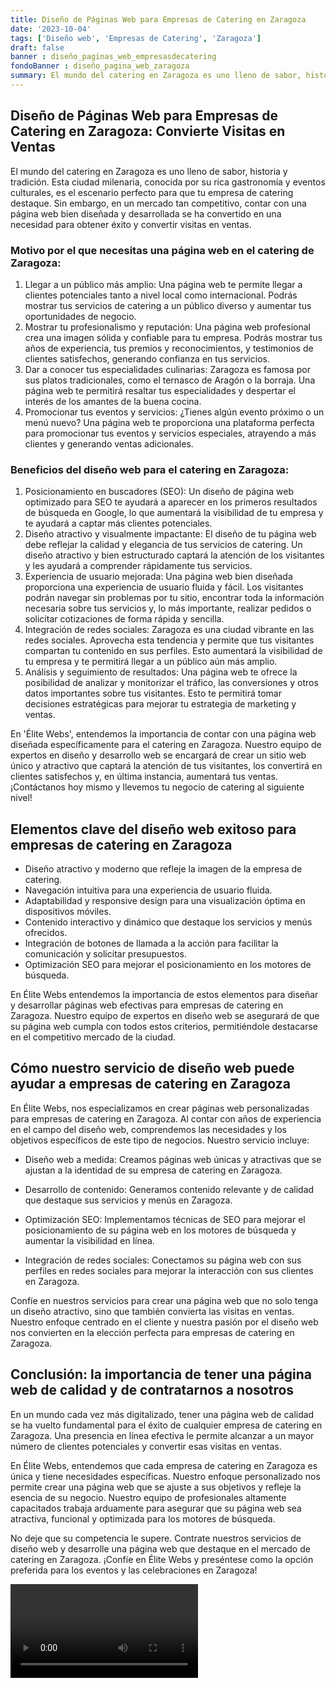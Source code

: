 ```yaml
---
title: Diseño de Páginas Web para Empresas de Catering en Zaragoza
date: '2023-10-04'
tags: ['Diseño web', 'Empresas de Catering', 'Zaragoza']
draft: false
banner : diseño_paginas_web_empresasdecatering
fondoBanner : diseño_pagina_web_zaragoza
summary: El mundo del catering en Zaragoza es uno lleno de sabor, historia y tradición. Esta ciudad milenaria, conocida por su rica gastronomía y eventos culturales, es el escenario perfecto para que tu empresa de catering destaque. Sin embargo, en un mercado tan competitivo, contar con una página web bien diseñada y desarrollada se ha convertido en una necesidad para obtener éxito y convertir visitas en ventas.
---
```


## Diseño de Páginas Web para Empresas de Catering en Zaragoza: Convierte Visitas en Ventas

El mundo del catering en Zaragoza es uno lleno de sabor, historia y tradición. Esta ciudad milenaria, conocida por su rica gastronomía y eventos culturales, es el escenario perfecto para que tu empresa de catering destaque. Sin embargo, en un mercado tan competitivo, contar con una página web bien diseñada y desarrollada se ha convertido en una necesidad para obtener éxito y convertir visitas en ventas.

### Motivo por el que necesitas una página web en el catering de Zaragoza:
1. Llegar a un público más amplio: Una página web te permite llegar a clientes potenciales tanto a nivel local como internacional. Podrás mostrar tus servicios de catering a un público diverso y aumentar tus oportunidades de negocio.
2. Mostrar tu profesionalismo y reputación: Una página web profesional crea una imagen sólida y confiable para tu empresa. Podrás mostrar tus años de experiencia, tus premios y reconocimientos, y testimonios de clientes satisfechos, generando confianza en tus servicios.
3. Dar a conocer tus especialidades culinarias: Zaragoza es famosa por sus platos tradicionales, como el ternasco de Aragón o la borraja. Una página web te permitirá resaltar tus especialidades y despertar el interés de los amantes de la buena cocina.
4. Promocionar tus eventos y servicios: ¿Tienes algún evento próximo o un menú nuevo? Una página web te proporciona una plataforma perfecta para promocionar tus eventos y servicios especiales, atrayendo a más clientes y generando ventas adicionales.

### Beneficios del diseño web para el catering en Zaragoza:
1. Posicionamiento en buscadores (SEO): Un diseño de página web optimizado para SEO te ayudará a aparecer en los primeros resultados de búsqueda en Google, lo que aumentará la visibilidad de tu empresa y te ayudará a captar más clientes potenciales.
2. Diseño atractivo y visualmente impactante: El diseño de tu página web debe reflejar la calidad y elegancia de tus servicios de catering. Un diseño atractivo y bien estructurado captará la atención de los visitantes y les ayudará a comprender rápidamente tus servicios.
3. Experiencia de usuario mejorada: Una página web bien diseñada proporciona una experiencia de usuario fluida y fácil. Los visitantes podrán navegar sin problemas por tu sitio, encontrar toda la información necesaria sobre tus servicios y, lo más importante, realizar pedidos o solicitar cotizaciones de forma rápida y sencilla.
4. Integración de redes sociales: Zaragoza es una ciudad vibrante en las redes sociales. Aprovecha esta tendencia y permite que tus visitantes compartan tu contenido en sus perfiles. Esto aumentará la visibilidad de tu empresa y te permitirá llegar a un público aún más amplio.
5. Análisis y seguimiento de resultados: Una página web te ofrece la posibilidad de analizar y monitorizar el tráfico, las conversiones y otros datos importantes sobre tus visitantes. Esto te permitirá tomar decisiones estratégicas para mejorar tu estrategia de marketing y ventas.

En 'Élite Webs', entendemos la importancia de contar con una página web diseñada específicamente para el catering en Zaragoza. Nuestro equipo de expertos en diseño y desarrollo web se encargará de crear un sitio web único y atractivo que captará la atención de tus visitantes, los convertirá en clientes satisfechos y, en última instancia, aumentará tus ventas. ¡Contáctanos hoy mismo y llevemos tu negocio de catering al siguiente nivel!

<GifSeo />

<Cta />

## Elementos clave del diseño web exitoso para empresas de catering en Zaragoza

- Diseño atractivo y moderno que refleje la imagen de la empresa de catering.
- Navegación intuitiva para una experiencia de usuario fluida.
- Adaptabilidad y responsive design para una visualización óptima en dispositivos móviles.
- Contenido interactivo y dinámico que destaque los servicios y menús ofrecidos.
- Integración de botones de llamada a la acción para facilitar la comunicación y solicitar presupuestos.
- Optimización SEO para mejorar el posicionamiento en los motores de búsqueda.

En Élite Webs entendemos la importancia de estos elementos para diseñar y desarrollar páginas web efectivas para empresas de catering en Zaragoza. Nuestro equipo de expertos en diseño web se asegurará de que su página web cumpla con todos estos criterios, permitiéndole destacarse en el competitivo mercado de la ciudad.

## Cómo nuestro servicio de diseño web puede ayudar a empresas de catering en Zaragoza

En Élite Webs, nos especializamos en crear páginas web personalizadas para empresas de catering en Zaragoza. Al contar con años de experiencia en el campo del diseño web, comprendemos las necesidades y los objetivos específicos de este tipo de negocios. Nuestro servicio incluye:

- Diseño web a medida: Creamos páginas web únicas y atractivas que se ajustan a la identidad de su empresa de catering en Zaragoza.

- Desarrollo de contenido: Generamos contenido relevante y de calidad que destaque sus servicios y menús en Zaragoza.

- Optimización SEO: Implementamos técnicas de SEO para mejorar el posicionamiento de su página web en los motores de búsqueda y aumentar la visibilidad en línea.

- Integración de redes sociales: Conectamos su página web con sus perfiles en redes sociales para mejorar la interacción con sus clientes en Zaragoza.

Confíe en nuestros servicios para crear una página web que no solo tenga un diseño atractivo, sino que también convierta las visitas en ventas. Nuestro enfoque centrado en el cliente y nuestra pasión por el diseño web nos convierten en la elección perfecta para empresas de catering en Zaragoza.

## Conclusión: la importancia de tener una página web de calidad y de contratarnos a nosotros

En un mundo cada vez más digitalizado, tener una página web de calidad se ha vuelto fundamental para el éxito de cualquier empresa de catering en Zaragoza. Una presencia en línea efectiva le permite alcanzar a un mayor número de clientes potenciales y convertir esas visitas en ventas.

En Élite Webs, entendemos que cada empresa de catering en Zaragoza es única y tiene necesidades específicas. Nuestro enfoque personalizado nos permite crear una página web que se ajuste a sus objetivos y refleje la esencia de su negocio. Nuestro equipo de profesionales altamente capacitados trabaja arduamente para asegurar que su página web sea atractiva, funcional y optimizada para los motores de búsqueda.

No deje que su competencia le supere. Contrate nuestros servicios de diseño web y desarrolle una página web que destaque en el mercado de catering en Zaragoza. ¡Confíe en Élite Webs y preséntese como la opción preferida para los eventos y las celebraciones en Zaragoza!

<Video />

<CtaBot job='Empresas de Catering' city='Zaragoza'/>

<Gmaps query='Zaragoza+españa+maps' />